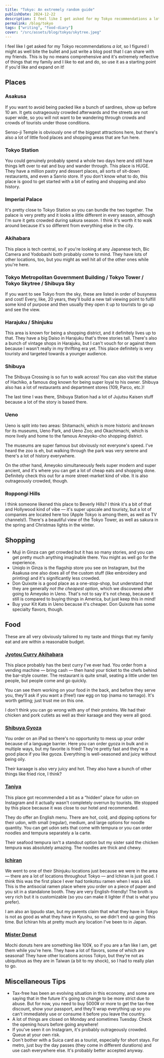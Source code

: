 ```yaml
---
title: "Tokyo: An extremely random guide"
publishDate: 2024-12-22
description: I feel like I get asked for my Tokyo recommendations a lot, so I figured I might as well bite the bullet and just write a blog post that I can share with my friends.
permalink: /blog/tokyo
tags: ["writing", "food-diary"]
cover: "/src/assets/blog/tokyo/skytree.jpeg"
---
```



I feel like I get asked for my Tokyo recommendations _a lot_, so I figured I might as well bite the bullet and just write a blog post that I can share with my friends. This is by no means comprehensive and it's extremely reflective of things that my family and I like to eat and do, so use it as a starting point if you'd like and expand on it!

## Places

### Asakusa

If you want to avoid being packed like a bunch of sardines, show up before 10 am. It gets outrageously crowded afterwards and the streets are not super wide, so you will not want to be wandering through crowds and crowds of tourists under those conditions.

Senso-ji Temple is obviously one of the biggest attractions here, but there's also a lot of little food places and shopping areas that are fun here.

<BlogImage
  src={asakusa}
  alt="It was still relatively tranquil the first time we went at around 9am"
/>

<BlogImage src={asakusastreet} alt="Side street near the temple" />

### Tokyo Station

You could genuinely probably spend a whole two days here and still have things left over to eat and buy and wander through. This place is HUGE. They have a million pastry and dessert places, all sorts of sit-down restaurants, and even a Sanrio store. If you don't know what to do, this place is good to get started with a bit of eating and shopping and also history.

<BlogImage src={rilakkuma} alt="There was a Rilakkuma store! So cute" />

<BlogImage src={ghibli} alt="Absolutely gorgeous jacket" />

### Imperial Palace

It's pretty close to Tokyo Station so you can bundle the two together. The palace is very pretty and it looks a little different in every season, although I'm sure it gets crowded during sakura season. I think it's worth it to walk around because it's so different from everything else in the city.

<BlogImage src={bridge} alt="Nijubashi Bridge" />

### Akihabara

This place is tech central, so if you're looking at any Japanese tech, Bic Camera and Yodobashi both probably come to mind. They have lots of other locations, too, but you might as well hit all of the other ones while you're here.

<BlogImage src={akihabara} alt="Akihabara at night, with a view of the ginkgo trees" />

### Tokyo Metropolitan Government Building / Tokyo Tower / Tokyo Skytree / Shibuya Sky

If you want to see Tokyo from the sky, these are listed in order of busyness and cost! Every, like, 20 years, they'll build a new tall viewing point to fulfill some kind of purpose and then usually they open it up to tourists to go up and see the view.

<BlogImage src={tmgb} alt="No longer as popular as the other tall towers of the city, but the Tokyo Metropolitan Government Building is free and still offers a beautiful view of the city" />

<BlogImage src={skytree} alt="If you're lucky, you can score a view of Mount Fuji" />

### Harajuku / Shinjuku

This area is known for being a shopping district, and it definitely lives up to that. They have a big Daiso in Harajuku that's three stories tall. There's also a bunch of vintage shops in Harajuku, but I can't vouch for or against them because I wasn't really in my thrifting era yet. This place definitely is very touristy and targeted towards a younger audience.

<BlogImage src={harajuku} alt="The streets are really quite narrow" />

### Shibuya

The Shibuya Crossing is so fun to walk across! You can also visit the statue of Hachiko, a famous dog known for being super loyal to his owner. Shibuya also has a lot of restaurants and department stores (109, Parco, etc.)!

The last time I was there, Shibuya Station had a lot of Jujutsu Kaisen stuff because a lot of the story is based there.

<BlogImage src={shibuya} alt="Shibuya is bustling and in fact the very stereotypical Tokyo aesthetic" />

### Ueno

Ueno is split into two areas: Shitamachi, which is more historic and known for its museums, Ueno Park, and Ueno Zoo; and Okachimachi, which is more lively and home to the famous Ameyoko-cho shopping district.

The museums are super famous but obviously not everyone's speed. I've heard the zoo is eh, but walking through the park was very serene and there's a lot of history everywhere.

On the other hand, Ameyoko simultaneously feels super modern and super ancient, and it's where you can get a lot of cheap eats and shopping done. Definitely check this out for a more street-market kind of vibe. It is also outrageously crowded, though.

<BlogImage src={uenotemple} alt="There's a large collection of temples scattered throughout Ueno Park" />

<BlogImage src={ameyoko} alt="Ameyoko is busy but it's a vibe unparalleled by any other place in the world, really" />

### Roppongi Hills

I think someone likened this place to Beverly Hills? I think it's a bit of that and Hollywood kind of vibe — it's super upscale and touristy, but a lot of companies are located here too (Apple Tokyo is among them, as well as TV channels!). There's a beautiful view of the Tokyo Tower, as well as sakura in the spring and Christmas lights in the winter.

<BlogImage src={roppongitt} alt="Tokyo Tower in the distance" />

## Shopping

- Muji in Ginza can get crowded but it has so many stories, and you can get pretty much anything imaginable there. You might as well go for the experience.
- Uniqlo in Ginza is the flagship store you see on Instagram, but the Asakusa one also does all of the custom stuff (like embroidery and printing) and it's significantly less crowded.
- Don Quixote is a good place as a one-stop-shop, but understand that they are generally _not the cheapest option_, which we discovered after going to Ameyoko in Ueno. That's not to say it's not cheap, because it still is compared to buying things in America, but just keep this in mind!
- Buy your Kit Kats in Ueno because it's cheaper. Don Quixote has some specialty flavors, though.

<BlogImage src={donki} alt="Don Quioxte is a dangerous place" />

## Food

These are all very obviously tailored to my taste and things that my family eat and are within a reasonable budget.

### [Jyotou Curry Akihabara](https://maps.app.goo.gl/6C41XGnuVURa1zay8)

This place probably has the best curry I've ever had. You order from a vending machine — bring cash — then hand your ticket to the chefs behind the bar-style counter. The restaurant is quite small, seating a little under ten people, but people come and go quickly.

You can see them working on your food in the back, and before they serve you, they'll ask if you want a (free!) raw egg on top (nama no tamago). It's worth getting; just trust me on this one.

I don't think you can go wrong with any of their proteins. We had their chicken and pork cutlets as well as their karaage and they were all good.

<BlogImage src={jyotou} alt="Only the BEST tonkatsu curry" />

### [Shibuya Gyoza](https://maps.app.goo.gl/gL5DCMF3EN8JPUGH7)

You order on an iPad so there's no opportunity to mess up your order because of a language barrier. Here you can order gyoza in bulk and in multiple ways, but my favorite is fried! They're pretty fast and they're a good place if you like gyoza. Everything is well-seasoned and juicy without being oily.

Their karaage is also very juicy and hot. They also have a bunch of other things like fried rice, I think?

<BlogImage src={shibuyagyoza} alt="Very shareable gyoza" />

### [Taniya](https://maps.app.goo.gl/7dti8Avou8Zd3R1M8)

This place got recommended a bit as a “hidden” place for udon on Instagram and it actually wasn't completely overrun by tourists. We stopped by this place because it was close to our hotel and recommended.

They do offer an English menu. There are hot, cold, and dipping options for their udon, with small (regular), medium, and large options for noodle quantity. You can get udon sets that come with tempura or you can order noodles and tempura separately a la carte.

Their seafood tempura isn't a standout option but my sister said the chicken tempura was absolutely amazing. The noodles are thick and chewy.

<BlogImage src={taniya} alt="One of their udon sets" />

### [Ichiran](https://maps.app.goo.gl/xVKbAFvi1srUv8JRA)

We went to one of their Shinjuku locations just because we were in the area &mdash; there are a lot of locations throughout Tokyo &mdash; and Ichiran is just good. I think this was the first place I ever had tonkotsu ramen when I was a kid. This is the antisocial ramen place where you order on a piece of paper and you sit in a standalone booth. They are very English-friendly! The broth is very rich but it is customizable (so you can make it lighter if that is what you prefer).

I am also an Ippudo stan, but my parents claim that what they have in Tokyo is not as good as what they have in Kyushu, so we didn't end up going this time. But Ichiran hits at pretty much any location I've been to in Japan.

<BlogImage src={ichiran} alt="A true classic" />

### [Mister Donut](https://maps.app.goo.gl/Je3JEKUFx7EeYb619)

Mochi donuts here are something like 100¥, so if you are a fan like I am, get them while you're here. They have a lot of flavors, some of which are seasonal! They have other locations across Tokyo, but they're not as ubiquitous as they are in Taiwan (a bit to my shock), so I had to really plan to go.

<BlogImage src={mrdonut} alt="I forgot to take a photo until I took a bite" />

## Miscellaneous Tips

- Tax-free has been an evolving situation in this economy, and some are saying that in the future it's going to change to be more strict due to abuse. But for now, you need to buy 5000¥ or more to get the tax-free discount, show your passport, and they'll wrap everything up so you can't immediately use or consume it before you leave the country.
- A lot of things are closed on Monday and sometimes Tuesday. Check the opening hours before going anywhere!
- If you've seen it on Instagram, it's probably outrageously crowded. Queue at your own risk.
- Don't bother with a Suica card as a tourist, especially for short stays. For metro, just buy the day passes (they come in different durations) and use cash everywhere else. It's probably better accepted anyway.
